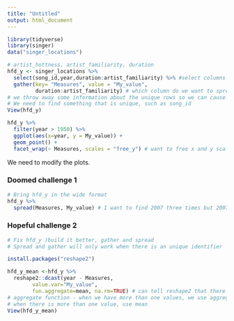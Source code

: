 ```yaml
---
title: "Untitled"
output: html_document
---
```


```r
library(tidyverse)
library(singer)
data("singer_locations")

```


```r
# artist_hottness, artist_familiarity, duration
hfd_y <- singer_locations %>%
  select(song_id,year,duration:artist_familiarity) %>% #select columns that we want to gather.
  gather(key= "Measures", value = "My_value",
         duration:artist_familiarity) # which column do we want to spread, this will select from duration to artist_familiarity.
# we throw away some information about the unique rows so we can cause problems later on when we want to spread.
# We need to find something that is unique, such as song_id
View(hfd_y)
```

```r
hfd_y %>%
  filter(year > 1950) %>%
  ggplot(aes(x=year, y = My_value)) +
  geom_point() +
  facet_wrap(~ Measures, scales = "free_y") # want to free x and y scales if different groups have different ranges for x and y, or we can choose to just free one axis.
```
We need to modify the plots.



### Doomed challenge 1

```r
# Bring hfd_y in the wide format
hfd_y %>%
  spread(Measures, My_value) # I want to find 2007 three times but 2007 is not identified repeadly. It finds three values for duration 2007.
```


### Hopeful challenge 2
```r
# Fix hfd_y )build it better, gather and spread
# Spread and gather will only work when there is an unique identifier 

```

```r
install.packages("reshape2")
```
```r
hfd_y_mean <-hfd_y %>%
  reshape2::dcast(year - Measures,
        value.var="My_value",
        fun.aggregate=mean, na.rm=TRUE) # can tell reshape2 that there are more than two 
# aggregate function - when we have more than one values, we use aggregation function - take in more than one value and return one value
# when there is more than one value, use mean 
View(hfd_y_mean)
```


